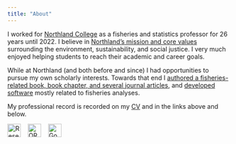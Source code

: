 ```yaml
---
title: "About"
---
```


I worked for [Northland College](https://www.northland.edu/) as a fisheries and statistics professor for 26 years until 2022. I believe in [Northland's mission and core values](https://www.northland.edu/sustainability/) surrounding the environment, sustainability, and social justice. I very much enjoyed helping students to reach their academic and career goals.

While at Northland (and both before and since) I had opportunities to pursue my own scholarly interests. Towards that end I [authored a fisheries-related book, book chapter, and several journal articles](publications), and [developed software](software) mostly related to fisheries analyses.

My professional record is recorded on my [CV](../zresources/CV.pdf) and in the links above and below.

<div align="center">
<a href="https://www.researchgate.net/profile/Derek_Ogle/" target="_blank"><img src="../zresources/img/researchgate.png" alt="Research Gate" height="30"></a> &nbsp;&nbsp; <a href="http://orcid.org/0000-0002-0370-9299" target="_blank"><img src="../zresources/img/ORCID.png" alt="ORCID" height="30"></a> &nbsp;&nbsp; <a href="https://scholar.google.com/citations?view_op=list_works&hl=en&user=Hif-IKsAAAAJ" target="_blank"><img src="../zresources/img/GoogleScholar.jpg" alt="Google Scholar" height="30"></a>
</div>
